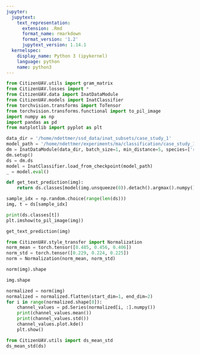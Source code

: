 ```yaml
---
jupyter:
  jupytext:
    text_representation:
      extension: .Rmd
      format_name: rmarkdown
      format_version: '1.2'
      jupytext_version: 1.14.1
  kernelspec:
    display_name: Python 3 (ipykernel)
    language: python
    name: python3
---
```


```python
from CitizenUAV.utils import gram_matrix
from CitizenUAV.losses import *
from CitizenUAV.data import InatDataModule
from CitizenUAV.models import InatClassifier
from torchvision.transforms import ToTensor
from torchvision.transforms.functional import to_pil_image
import numpy as np
import pandas as pd
from matplotlib import pyplot as plt
```

```python
data_dir = '/home/ndettmer/ssd_data/inat_subsets/case_study_1'
model_path = '/home/ndettmer/experiments/ma/classification/case_study_1/lightning_logs/version_11/checkpoints/epoch=49-step=43200.ckpt'
dm = InatDataModule(data_dir, batch_size=1, min_distance=5, species=['reynoutria japonica'])
dm.setup()
ds = dm.ds
model = InatClassifier.load_from_checkpoint(model_path)
_ = model.eval()
```

```python
def get_text_prediction(img):
    return ds.classes[model(img.unsqueeze(0)).detach().argmax().numpy()]
```

```python
sample_idx = np.random.choice(range(len(ds)))
img, t = ds[sample_idx]
```

```python
print(ds.classes[t])
plt.imshow(to_pil_image(img))
```

```python
get_text_prediction(img)
```

```python
from CitizenUAV.style_transfer import Normalization
norm_mean = torch.tensor([0.485, 0.456, 0.406])
norm_std = torch.tensor([0.229, 0.224, 0.225])
norm = Normalization(norm_mean, norm_std)
```

```python
norm(img).shape
```

```python
img.shape
```

```python
normalized = norm(img)
normalized = normalized.flatten(start_dim=1, end_dim=2)
for i in range(normalized.shape[0]):
    channel_values = pd.Series(normalized[i, :].numpy())
    print(channel_values.mean())
    print(channel_values.std())
    channel_values.plot.kde()
    plt.show()
```

```python
from CitizenUAV.utils import ds_mean_std
ds_mean_std(ds)
```

```python

```
